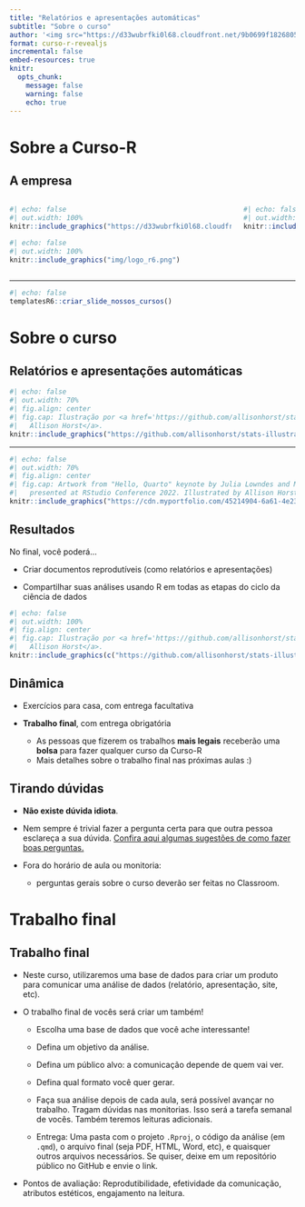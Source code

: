 ```yaml
---
title: "Relatórios e apresentações automáticas"
subtitle: "Sobre o curso"
author: '<img src="https://d33wubrfki0l68.cloudfront.net/9b0699f18268059bdd2e5c21538a29eade7cbd2b/67e5c/img/logo/cursor1-5.png" width="30%">'
format: curso-r-revealjs
incremental: false
embed-resources: true
knitr:
  opts_chunk: 
    message: false
    warning: false
    echo: true
---
```


# Sobre a Curso-R

## A empresa



:::: {.columns}

::: {.column width=50%"}

```r
#| echo: false
#| out.width: 100%
knitr::include_graphics("https://d33wubrfki0l68.cloudfront.net/295643c6243701ae6a9bac3fb8ad467ff0ce3c84/d1785/img/logo/cursor1-41.png")
```


```r
#| echo: false
#| out.width: 100%
knitr::include_graphics("img/logo_r6.png")
```

:::

::: {.column width="45%"}
```r
#| echo: false
#| out.width: 100%
knitr::include_graphics("img/produtos.png")
```
:::

::::


---

```r
#| echo: false
templatesR6::criar_slide_nossos_cursos()
```


# Sobre o curso


## Relatórios e apresentações automáticas


```r
#| echo: false
#| out.width: 70%
#| fig.align: center
#| fig.cap: Ilustração por <a href='https://github.com/allisonhorst/stats-illustrations'>
#|   Allison Horst</a>.
knitr::include_graphics("https://github.com/allisonhorst/stats-illustrations/blob/main/openscapes/environmental-data-science-r4ds-general.png?raw=true")
```

---

```r
#| echo: false
#| out.width: 70%
#| fig.align: center
#| fig.cap: Artwork from "Hello, Quarto" keynote by Julia Lowndes and Mine Çetinkaya-Rundel,
#|   presented at RStudio Conference 2022. Illustrated by Allison Horst.
knitr::include_graphics("https://cdn.myportfolio.com/45214904-6a61-4e23-98d6-b140f8654a40/c2ef45f1-4a68-4c7a-a43f-bdcf0f90e104_rw_1920.png?h=89c4f4138772e8b374e21a814cc91b2f")
```


## Resultados


No final, você poderá...

- Criar documentos reprodutíveis (como relatórios e apresentações)

- Compartilhar suas análises usando R em todas as etapas do ciclo da ciência de dados


```r
#| echo: false
#| out.width: 100%
#| fig.align: center
#| fig.cap: Ilustração por <a href='https://github.com/allisonhorst/stats-illustrations'>
#|   Allison Horst</a>.
knitr::include_graphics(c("https://github.com/allisonhorst/stats-illustrations/blob/main/rstats-artwork/reproducibility_court.png?raw=true"))

```




## Dinâmica

- Exercícios para casa, com entrega facultativa

- __Trabalho final__, com entrega obrigatória
    - As pessoas que fizerem os trabalhos __mais legais__ receberão uma __bolsa__ para fazer qualquer curso da Curso-R
    - Mais detalhes sobre o trabalho final nas próximas aulas :)



## Tirando dúvidas

- **Não existe dúvida idiota**.
 
- Nem sempre é trivial fazer a pergunta certa para que outra pessoa esclareça a sua dúvida. [Confira aqui algumas sugestões de como fazer boas perguntas.](https://livro.curso-r.com/3-1-pedindo-ajuda.html)
 
- Fora do horário de aula ou monitoria:
  - perguntas gerais sobre o curso deverão ser feitas no Classroom.


# Trabalho final

## Trabalho final

- Neste curso, utilizaremos uma base de dados para criar um produto para comunicar uma análise de dados (relatório, apresentação, site, etc). 

- O trabalho final de vocês será criar um também!

  - Escolha uma base de dados que você ache interessante!
  
  - Defina um objetivo da análise.
  
  - Defina um público alvo: a comunicação depende de quem vai ver.
  
  - Defina qual formato você quer gerar.
  
  - Faça sua análise depois de cada aula, será possível avançar no trabalho. Tragam dúvidas nas monitorias. Isso será a tarefa semanal de vocês. Também teremos leituras adicionais.
  
  - Entrega: Uma pasta com o projeto `.Rproj`, o código da análise (em `.qmd`), o arquivo final (seja PDF, HTML, Word, etc), e quaisquer outros arquivos necessários. Se quiser, deixe em um repositório público no GitHub e envie o link.
  
- Pontos de avaliação: Reprodutibilidade, efetividade da comunicação, atributos estéticos, engajamento na leitura.

